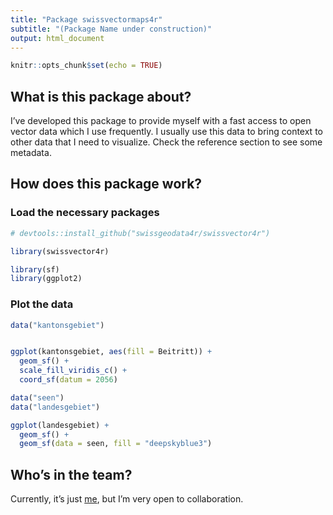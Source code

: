 ```yaml
---
title: "Package swissvectormaps4r"
subtitle: "(Package Name under construction)"
output: html_document
---
```


```r
knitr::opts_chunk$set(echo = TRUE)
```


## What is this package about?

I've developed this package to provide myself with a fast access to open vector data which I use frequently. I usually use this data to bring context to other data that I need to visualize. Check the reference section to see some metadata.

## How does this package work?

### Load the necessary packages

```r
# devtools::install_github("swissgeodata4r/swissvector4r")

library(swissvector4r) 

library(sf)
library(ggplot2)
```

### Plot the data
```r
data("kantonsgebiet")


ggplot(kantonsgebiet, aes(fill = Beitritt)) + 
  geom_sf() + 
  scale_fill_viridis_c() +
  coord_sf(datum = 2056)

```

```r
data("seen")
data("landesgebiet")

ggplot(landesgebiet) +
  geom_sf() +
  geom_sf(data = seen, fill = "deepskyblue3")

```





## Who's in the team?

Currently, it's just [me](https://www.zhaw.ch/de/ueber-uns/person/rata/), but I'm very open to collaboration.

